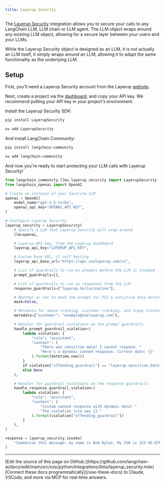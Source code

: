 ```yaml
---
title: Layerup Security
---
```


The [Layerup Security](https://uselayerup.com) integration allows you to secure your calls to any LangChain LLM, LLM chain or LLM agent. The LLM object wraps around any existing LLM object, allowing for a secure layer between your users and your LLMs.

While the Layerup Security object is designed as an LLM, it is not actually an LLM itself, it simply wraps around an LLM, allowing it to adapt the same functionality as the underlying LLM.

## Setup
First, you'll need a Layerup Security account from the Layerup [website](https://uselayerup.com).

Next, create a project via the [dashboard](https://dashboard.uselayerup.com), and copy your API key. We recommend putting your API key in your project's environment.

Install the Layerup Security SDK:
<CodeGroup>
```bash pip
pip install LayerupSecurity
```

```bash uv
uv add LayerupSecurity
```
</CodeGroup>

And install LangChain Community:
<CodeGroup>
```bash pip
pip install langchain-community
```

```bash uv
uv add langchain-community
```
</CodeGroup>

And now you're ready to start protecting your LLM calls with Layerup Security!

```python
from langchain_community.llms.layerup_security import LayerupSecurity
from langchain_openai import OpenAI

# Create an instance of your favorite LLM
openai = OpenAI(
    model_name="gpt-3.5-turbo",
    openai_api_key="OPENAI_API_KEY",
)

# Configure Layerup Security
layerup_security = LayerupSecurity(
    # Specify a LLM that Layerup Security will wrap around
    llm=openai,

    # Layerup API key, from the Layerup dashboard
    layerup_api_key="LAYERUP_API_KEY",

    # Custom base URL, if self hosting
    layerup_api_base_url="https://api.uselayerup.com/v1",

    # List of guardrails to run on prompts before the LLM is invoked
    prompt_guardrails=[],

    # List of guardrails to run on responses from the LLM
    response_guardrails=["layerup.hallucination"],

    # Whether or not to mask the prompt for PII & sensitive data before it is sent to the LLM
    mask=False,

    # Metadata for abuse tracking, customer tracking, and scope tracking.
    metadata={"customer": "example@uselayerup.com"},

    # Handler for guardrail violations on the prompt guardrails
    handle_prompt_guardrail_violation=(
        lambda violation: {
            "role": "assistant",
            "content": (
                "There was sensitive data! I cannot respond. "
                "Here's a dynamic canned response. Current date: {}"
            ).format(datetime.now())
        }
        if violation["offending_guardrail"] == "layerup.sensitive_data"
        else None
    ),

    # Handler for guardrail violations on the response guardrails
    handle_response_guardrail_violation=(
        lambda violation: {
            "role": "assistant",
            "content": (
                "Custom canned response with dynamic data! "
                "The violation rule was {}."
            ).format(violation["offending_guardrail"])
        }
    ),
)

response = layerup_security.invoke(
    "Summarize this message: my name is Bob Dylan. My SSN is 123-45-6789."
)
```

---

<Callout icon="pen-to-square" iconType="regular">
    [Edit the source of this page on GitHub.](https://github.com/langchain-ai/docs/edit/main/src/oss/python/integrations/llms/layerup_security.mdx)
</Callout>
<Tip icon="terminal" iconType="regular">
    [Connect these docs programmatically](/use-these-docs) to Claude, VSCode, and more via MCP for    real-time answers.
</Tip>
